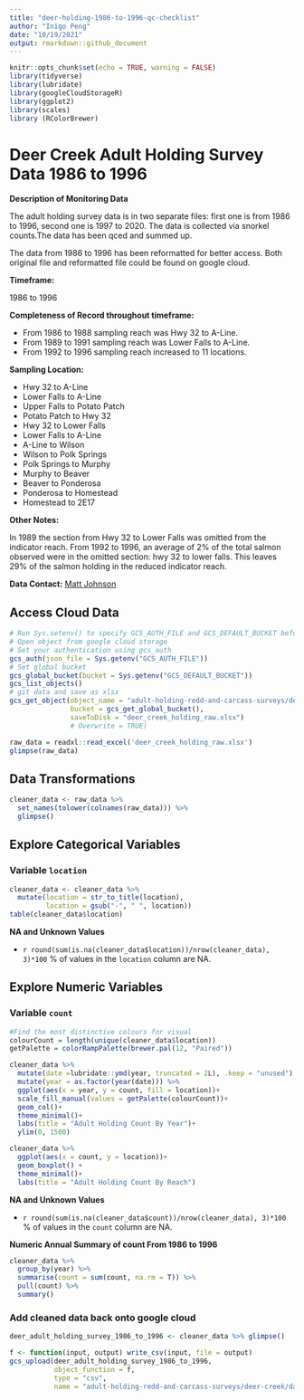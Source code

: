 ```yaml
---
title: "deer-holding-1986-to-1996-qc-checklist"
author: "Inigo Peng"
date: "10/19/2021"
output: rmarkdown::github_document
---
```

```r
knitr::opts_chunk$set(echo = TRUE, warning = FALSE)
library(tidyverse)
library(lubridate)
library(googleCloudStorageR)
library(ggplot2)
library(scales)
library (RColorBrewer)
```
# Deer Creek Adult Holding Survey Data 1986 to 1996 

**Description of Monitoring Data**

The adult holding survey data is in two separate files: first one is from 1986 to 1996, second one is 1997 to 2020. The data is collected via snorkel counts.The data has been qced and summed up.

The data from 1986 to 1996 has been reformatted for better access. Both original file and reformatted file could be found on google cloud.

**Timeframe:** 

1986 to 1996

**Completeness of Record throughout timeframe:**

* From 1986 to 1988 sampling reach was Hwy 32 to A-Line.
* From 1989 to 1991 sampling reach was Lower Falls to A-Line.
* From 1992 to 1996 sampling reach increased to 11 locations.


**Sampling Location:** 

* Hwy 32 to A-Line
* Lower Falls to A-Line
* Upper Falls to Potato Patch
* Potato Patch to Hwy 32
* Hwy 32 to Lower Falls
* Lower Falls to A-Line
* A-Line to Wilson
* Wilson to Polk Springs
* Polk Springs to Murphy
* Murphy to Beaver
* Beaver to Ponderosa
* Ponderosa to Homestead
* Homestead to 2E17

**Other Notes:**

In 1989 the section from Hwy 32 to Lower Falls was omitted from the indicator reach.  From 1992 to 1996, an average of 2% of the total salmon observed were in the omitted section: hwy 32 to lower falls.  This leaves 29%  of the salmon  holding  in the reduced indicator reach.

**Data Contact:** [Matt Johnson](mailto:Matt.Johnson@wildlife.ca.gov)

## Access Cloud Data

```r
# Run Sys.setenv() to specify GCS_AUTH_FILE and GCS_DEFAULT_BUCKET before running
# Open object from google cloud storage
# Set your authentication using gcs_auth
gcs_auth(json_file = Sys.getenv("GCS_AUTH_FILE"))
# Set global bucket 
gcs_global_bucket(bucket = Sys.getenv("GCS_DEFAULT_BUCKET"))
gcs_list_objects()
# git data and save as xlsx
gcs_get_object(object_name = "adult-holding-redd-and-carcass-surveys/deer-creek/data-raw/reformatted_deer_creek_snorkel_counts_by_reach_1986_1996.xlsx",
               bucket = gcs_get_global_bucket(),
               saveToDisk = "deer_creek_holding_raw.xlsx")
               # Overwrite = TRUE)
```
```r
raw_data = readxl::read_excel('deer_creek_holding_raw.xlsx')
glimpse(raw_data)
```
## Data Transformations
```r
cleaner_data <- raw_data %>% 
  set_names(tolower(colnames(raw_data))) %>% 
  glimpse()
```
## Explore Categorical Variables

### Variable `location`
```r
cleaner_data <- cleaner_data %>% 
  mutate(location = str_to_title(location),
         location = gsub("-", " ", location))
table(cleaner_data$location)
```
**NA and Unknown Values**  

*  `r round(sum(is.na(cleaner_data$location))/nrow(cleaner_data), 3)*100` % of values in the `location` column are NA.

## Explore Numeric Variables

### Variable `count`
```r
#Find the most distinctive colours for visual
colourCount = length(unique(cleaner_data$location))
getPalette = colorRampPalette(brewer.pal(12, "Paired"))

cleaner_data %>%
  mutate(date =lubridate::ymd(year, truncated = 2L), .keep = "unused") %>% 
  mutate(year = as.factor(year(date))) %>% 
  ggplot(aes(x = year, y = count, fill = location))+
  scale_fill_manual(values = getPalette(colourCount))+
  geom_col()+
  theme_minimal()+
  labs(title = "Adult Holding Count By Year")+
  ylim(0, 1500)
```
```r
cleaner_data %>% 
  ggplot(aes(x = count, y = location))+
  geom_boxplot() +
  theme_minimal()+
  labs(title = "Adult Holding Count By Reach")
```

**NA and Unknown Values**  

*  `r round(sum(is.na(cleaner_data$count))/nrow(cleaner_data), 3)*100` % of values in the `count` column are NA.

**Numeric Annual Summary of count From 1986 to 1996**
```r
cleaner_data %>%
  group_by(year) %>%
  summarise(count = sum(count, na.rm = T)) %>%
  pull(count) %>%
  summary()
```
### Add cleaned data back onto google cloud
```r
deer_adult_holding_survey_1986_to_1996 <- cleaner_data %>% glimpse()
```
```r
f <- function(input, output) write_csv(input, file = output)
gcs_upload(deer_adult_holding_survey_1986_to_1996,
           object_function = f,
           type = "csv",
           name = "adult-holding-redd-and-carcass-surveys/deer-creek/data/deer_adult_holding_1986_to_1996.csv")
```
